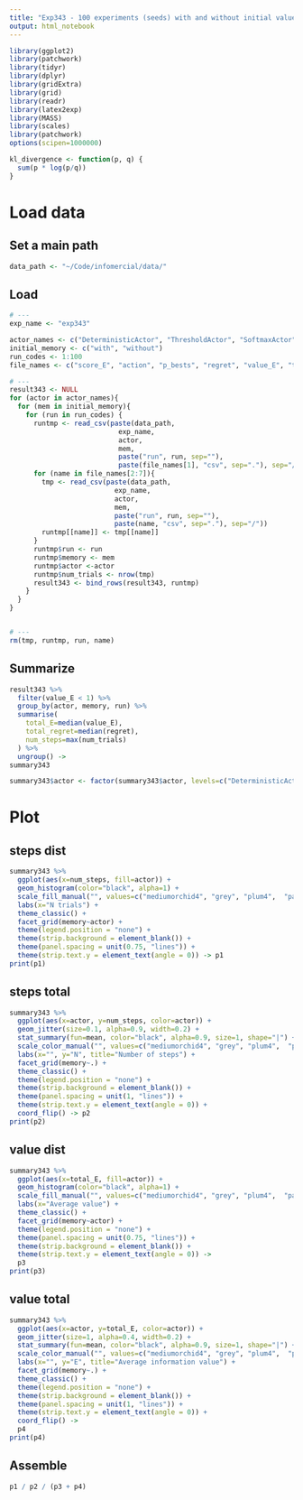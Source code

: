 ```yaml
---
title: "Exp343 - 100 experiments (seeds) with and without initial values in M."
output: html_notebook
---
```


```r
library(ggplot2)
library(patchwork)
library(tidyr)
library(dplyr)
library(gridExtra)
library(grid)
library(readr)
library(latex2exp)
library(MASS) 
library(scales)
library(patchwork)
options(scipen=1000000)

kl_divergence <- function(p, q) {
  sum(p * log(p/q))
}
```

# Load data
## Set a main path
```r
data_path <- "~/Code/infomercial/data/"
```

## Load
```r
# ---
exp_name <- "exp343"

actor_names <- c("DeterministicActor", "ThresholdActor", "SoftmaxActor", "RandomActor")
initial_memory <- c("with", "without")
run_codes <- 1:100
file_names <- c("score_E", "action", "p_bests", "regret", "value_E", "ties", "state")

# ---
result343 <- NULL
for (actor in actor_names){
  for (mem in initial_memory){
    for (run in run_codes) {
      runtmp <- read_csv(paste(data_path, 
                           exp_name, 
                           actor,
                           mem,
                           paste("run", run, sep=""), 
                           paste(file_names[1], "csv", sep="."), sep="/"))    
      for (name in file_names[2:7]){
        tmp <- read_csv(paste(data_path, 
                          exp_name, 
                          actor,
                          mem,
                          paste("run", run, sep=""), 
                          paste(name, "csv", sep="."), sep="/"))  
        runtmp[[name]] <- tmp[[name]]
      }
      runtmp$run <- run
      runtmp$memory <- mem
      runtmp$actor <-actor
      runtmp$num_trials <- nrow(tmp)
      result343 <- bind_rows(result343, runtmp)  
    }
  }
}


# ---
rm(tmp, runtmp, run, name)
```

## Summarize
```r
result343 %>% 
  filter(value_E < 1) %>% 
  group_by(actor, memory, run) %>% 
  summarise(
    total_E=median(value_E),
    total_regret=median(regret),
    num_steps=max(num_trials)
  ) %>% 
  ungroup() ->
summary343

summary343$actor <- factor(summary343$actor, levels=c("DeterministicActor", "ThresholdActor", "SoftmaxActor", "RandomActor"))
```

# Plot
## steps dist
```r
summary343 %>% 
  ggplot(aes(x=num_steps, fill=actor)) +
  geom_histogram(color="black", alpha=1) +
  scale_fill_manual("", values=c("mediumorchid4", "grey", "plum4",  "paleturquoise4")) +
  labs(x="N trials") +
  theme_classic() +
  facet_grid(memory~actor) +
  theme(legend.position = "none") + 
  theme(strip.background = element_blank()) +
  theme(panel.spacing = unit(0.75, "lines")) +
  theme(strip.text.y = element_text(angle = 0)) -> p1
print(p1)
```
## steps total
```r
summary343 %>% 
  ggplot(aes(x=actor, y=num_steps, color=actor)) +
  geom_jitter(size=0.1, alpha=0.9, width=0.2) +
  stat_summary(fun=mean, color="black", alpha=0.9, size=1, shape="|") +
  scale_color_manual("", values=c("mediumorchid4", "grey", "plum4",  "paleturquoise4")) +
  labs(x="", y="N", title="Number of steps") +
  facet_grid(memory~.) +
  theme_classic() +
  theme(legend.position = "none") + 
  theme(strip.background = element_blank()) +
  theme(panel.spacing = unit(1, "lines")) +
  theme(strip.text.y = element_text(angle = 0)) +
  coord_flip() -> p2
print(p2)
```

## value dist
```r
summary343 %>% 
  ggplot(aes(x=total_E, fill=actor)) +
  geom_histogram(color="black", alpha=1) +
  scale_fill_manual("", values=c("mediumorchid4", "grey", "plum4",  "paleturquoise4")) +
  labs(x="Average value") +
  theme_classic() +
  facet_grid(memory~actor) +
  theme(legend.position = "none") + 
  theme(panel.spacing = unit(0.75, "lines")) +
  theme(strip.background = element_blank()) +
  theme(strip.text.y = element_text(angle = 0)) ->
  p3
print(p3)
```

## value total
```r
summary343 %>% 
  ggplot(aes(x=actor, y=total_E, color=actor)) +
  geom_jitter(size=1, alpha=0.4, width=0.2) +
  stat_summary(fun=mean, color="black", alpha=0.9, size=1, shape="|") +
  scale_color_manual("", values=c("mediumorchid4", "grey", "plum4",  "paleturquoise4")) +
  labs(x="", y="E", title="Average information value") +
  facet_grid(memory~.) +
  theme_classic() +
  theme(legend.position = "none") + 
  theme(strip.background = element_blank()) +
  theme(panel.spacing = unit(1, "lines")) +
  theme(strip.text.y = element_text(angle = 0)) +
  coord_flip() ->
  p4
print(p4)
```


## Assemble
```r
p1 / p2 / (p3 + p4)
```